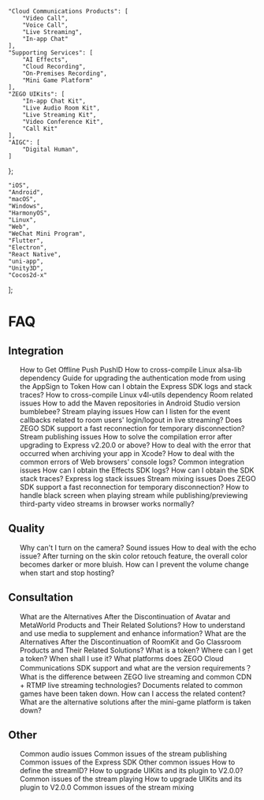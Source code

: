 

    "Cloud Communications Products": [
        "Video Call",
        "Voice Call",
        "Live Streaming",
        "In-app Chat"
    ],
    "Supporting Services": [
        "AI Effects",
        "Cloud Recording",
        "On-Premises Recording",
        "Mini Game Platform"
    ],
    "ZEGO UIKits": [
        "In-app Chat Kit",
        "Live Audio Room Kit",
        "Live Streaming Kit",
        "Video Conference Kit",
        "Call Kit"
    ],
    "AIGC": [
        "Digital Human",
    ]
};

    "iOS",
    "Android", 
    "macOS",
    "Windows",
    "HarmonyOS",
    "Linux",
    "Web",
    "WeChat Mini Program",
    "Flutter",
    "Electron",
    "React Native",
    "uni-app",
    "Unity3D",
    "Cocos2d-x"
]; 

<FaqFilters productData={productData} platformData={platformData} language="en">

# FAQ

## Integration
<ul>
<FilteredLink product="In-app Chat" platform="iOS, Android, Flutter, React Native" href="https://docs.zegocloud.com/faq/HowToGetPushID" language="en">
How to Get Offline Push PushID
</FilteredLink>
<FilteredLink product="Video Call, Voice Call" platform="Linux" href="https://docs.zegocloud.com/faq/alsa_lib_cross_compile" language="en">
How to cross-compile Linux alsa-lib dependency
</FilteredLink>
<FilteredLink product="Video Call, Voice Call" platform="iOS, Android, macOS, Windows, Flutter, React Native, Unity3D" href="https://docs.zegocloud.com/faq/token_upgrade" language="en">
Guide for upgrading the authentication mode from using the AppSign to Token
</FilteredLink>
<FilteredLink product="Video Call, Voice Call, Live Streaming" platform="iOS, Android, macOS, Windows, Web" href="https://docs.zegocloud.com/faq/express_sdkLog" language="en">
How can I obtain the Express SDK logs and stack traces?
</FilteredLink>
<FilteredLink product="Video Call, Voice Call" platform="Linux" href="https://docs.zegocloud.com/faq/v4l_utils_cross_compile" language="en">
How to cross-compile Linux v4l-utils dependency
</FilteredLink>
<FilteredLink product="Video Call, Voice Call" platform="iOS, Android, macOS, Windows, Web" href="https://docs.zegocloud.com/faq/room" language="en">
Room related issues
</FilteredLink>
<FilteredLink product="Video Call, Voice Call, Live Streaming" platform="Android" href="https://docs.zegocloud.com/faq/bumblebee_gradle" language="en">
How to add the Maven repositories in Android Studio version bumblebee?
</FilteredLink>
<FilteredLink product="Video Call, Voice Call, Live Streaming" platform="iOS, Android, macOS, Windows, Web" href="https://docs.zegocloud.com/faq/play_stream" language="en">
Stream playing issues
</FilteredLink>
<FilteredLink product="Video Call, Voice Call, Live Streaming" platform="iOS, Android, macOS, Windows" href="https://docs.zegocloud.com/faq/audience_event" language="en">
How can I listen for the event callbacks related to room users' login/logout in live streaming?
</FilteredLink>
<FilteredLink product="Video Call" platform="Web" href="https://docs.zegocloud.com/faq/reconnect_web" language="en">
Does ZEGO SDK support a fast reconnection for temporary disconnection?
</FilteredLink>
<FilteredLink product="Video Call, Voice Call, Live Streaming" platform="iOS, Android, macOS, Windows, Web" href="https://docs.zegocloud.com/faq/publish_stream" language="en">
Stream publishing issues
</FilteredLink>
<FilteredLink product="Video Call, Voice Call, Live Streaming" platform="iOS, Android, macOS, Windows, Linux" href="https://docs.zegocloud.com/faq/express_v2.20.0_upgrade_notice_en" language="en">
How to solve the compilation error after upgrading to Express v2.20.0 or above?
</FilteredLink>
<FilteredLink product="AI Effects" platform="iOS" href="https://docs.zegocloud.com/faq/AI_Undefined_symbols_en" language="en">
How to deal with the error that occurred when archiving your app in Xcode?
</FilteredLink>
<FilteredLink product="Video Call, Voice Call, Live Streaming" platform="Web" href="https://docs.zegocloud.com/faq/web_console_error" language="en">
How to deal with the common errors of Web browsers' console logs?
</FilteredLink>
<FilteredLink product="Video Call, Voice Call, Live Streaming" platform="iOS, Android, macOS, Windows, Web" href="https://docs.zegocloud.com/faq/integration" language="en">
Common integration issues
</FilteredLink>
<FilteredLink product="AI Effects" platform="iOS, Android, macOS, Windows" href="https://docs.zegocloud.com/faq/AI_log_en" language="en">
How can I obtain the Effects SDK logs?
</FilteredLink>
<FilteredLink product="AI Effects" platform="iOS, Android, macOS" href="https://docs.zegocloud.com/faq/AI_Stack_en" language="en">
How can I obtain the SDK stack traces?
</FilteredLink>
<FilteredLink product="Video Call, Voice Call" platform="iOS, Android, macOS, Windows" href="https://docs.zegocloud.com/faq/log_stack" language="en">
Express log stack issues
</FilteredLink>
<FilteredLink product="Video Call, Voice Call, Live Streaming" platform="iOS, Android, macOS, Windows, Web" href="https://docs.zegocloud.com/faq/mix" language="en">
Stream mixing issues
</FilteredLink>
<FilteredLink product="Video Call, Voice Call, Live Streaming" platform="iOS, Android, macOS, Windows" href="https://docs.zegocloud.com/faq/reconnect" language="en">
Does ZEGO SDK support a fast reconnection for temporary disconnection?
</FilteredLink>
<FilteredLink product="Video Call" platform="Web" href="https://docs.zegocloud.com/faq/Express_Web_PageYellow" language="en">
How to handle black screen when playing stream while publishing/previewing third-party video streams in browser works normally?
</FilteredLink>
</ul>

## Quality
<ul>
<FilteredLink product="Video Call, Voice Call, Live Streaming" platform="iOS, Android, Web" href="https://docs.zegocloud.com/faq/camera" language="en">
Why can't I turn on the camera?
</FilteredLink>
<FilteredLink product="Video Call, Voice Call" platform="iOS, Android, macOS, Windows" href="https://docs.zegocloud.com/faq/sound" language="en">
Sound issues
</FilteredLink>
<FilteredLink product="Video Call, Voice Call, Live Streaming" platform="iOS, Android, macOS, Windows" href="https://docs.zegocloud.com/faq/echo" language="en">
How to deal with the echo issue?
</FilteredLink>
<FilteredLink product="AI Effects" platform="iOS" href="https://docs.zegocloud.com/faq/AI_Black_Blue_en" language="en">
After turning on the skin color retouch feature, the overall color becomes darker or more bluish.
</FilteredLink>
<FilteredLink product="Video Call, Voice Call, Live Streaming" platform="iOS, Android, macOS, Windows" href="https://docs.zegocloud.com/faq/audio_change" language="en">
How can I prevent the volume change when start and stop hosting?
</FilteredLink>
</ul>

## Consultation
<ul>
<FilteredLink product="Digital Human PaaS" platform="All" href="https://docs.zegocloud.com/faq/Avatar_and_MetaWorld_Offline" language="en">
What are the Alternatives After the Discontinuation of Avatar and MetaWorld Products and Their Related Solutions?
</FilteredLink>
<FilteredLink product="Video Call, Voice Call" platform="iOS, Android, macOS, Windows" href="https://docs.zegocloud.com/faq/SEI_faq" language="en">
How to understand and use media to supplement and enhance information?
</FilteredLink>
<FilteredLink product="Call Kit" platform="iOS, Android" href="https://docs.zegocloud.com/faq/roomkit_go_offline" language="en">
What are the Alternatives After the Discontinuation of RoomKit and Go Classroom Products and Their Related Solutions?
</FilteredLink>
<FilteredLink product="Video Call, Voice Call, Live Streaming" platform="iOS, Android, macOS, Windows" href="https://docs.zegocloud.com/faq/token_usage" language="en">
What is a token? Where can I get a token? When shall I use it?
</FilteredLink>
<FilteredLink product="Video Call, Voice Call, Live Streaming" platform="All" href="https://docs.zegocloud.com/faq/platform_version" language="en">
What platforms does ZEGO Cloud Communications SDK support and what are the version requirements？
</FilteredLink>
<FilteredLink product="Video Call, Voice Call, Live Streaming" platform="All" href="https://docs.zegocloud.com/faq/differ_cdn" language="en">
What is the difference between ZEGO live streaming and common CDN + RTMP live streaming technologies?
</FilteredLink>
<FilteredLink product="Mini Game Platform" platform="iOS, Android, Web" href="https://docs.zegocloud.com/faq/HowToGetDocs" language="en">
Documents related to common games have been taken down. How can I access the related content?
</FilteredLink>
<FilteredLink product="Mini Game Platform" platform="iOS, Android, Web" href="./general-product-inquiry/mini-game-alternative.mdx" language="en">
What are the alternative solutions after the mini-game platform is taken down?
</FilteredLink>
</ul>

## Other
<ul>
<FilteredLink product="Video Call, Voice Call" platform="iOS, Android, macOS, Windows" href="https://docs.zegocloud.com/faq/express_audio" language="en">
Common audio issues
</FilteredLink>
<FilteredLink product="Video Call, Voice Call, Live Streaming" platform="iOS, Android, macOS, Windows, Web" href="https://docs.zegocloud.com/faq/express_streamPush" language="en">
Common issues of the stream publishing
</FilteredLink>
<FilteredLink product="Video Call, Voice Call, Live Streaming" platform="iOS, Android, macOS, Windows, Web" href="https://docs.zegocloud.com/faq/common_faqs_express" language="en">
Common issues of the Express SDK
</FilteredLink>
<FilteredLink product="Video Call, Voice Call" platform="iOS, Android, macOS, Windows" href="https://docs.zegocloud.com/faq/express_other" language="en">
Other common issues
</FilteredLink>
<FilteredLink product="Video Call, Live Streaming" platform="All" href="https://docs.zegocloud.com/faq/Define_streamID" language="en">
How to define the streamID?
</FilteredLink>
<FilteredLink product="Call Kit, Live Streaming Kit" platform="iOS" href="https://docs.zegocloud.com/faq/UIKit_Plugin2.0_upgrade" language="en">
How to upgrade UIKits and its plugin to V2.0.0?
</FilteredLink>
<FilteredLink product="Video Call, Voice Call, Live Streaming" platform="iOS, Android, Windows" href="https://docs.zegocloud.com/faq/express_streamPlay" language="en">
Common issues of the stream playing
</FilteredLink>
<FilteredLink product="Call Kit, Live Streaming Kit" platform="Android" href="https://docs.zegocloud.com/faq/UIKit_Plguin2.0_Upgrade_android" language="en">
How to upgrade UIKits and its plugin to V2.0.0
</FilteredLink>
<FilteredLink product="Video Call, Voice Call, Live Streaming" platform="iOS, Android, macOS, Windows" href="https://docs.zegocloud.com/faq/express_streamMix" language="en">
Common issues of the stream mixing
</FilteredLink>
</ul>

</FaqFilters>